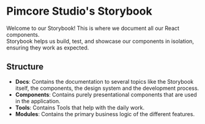 
<Meta title="Docs/Overview" />

# Pimcore Studio's Storybook

Welcome to our Storybook! This is where we document all our React components.  
Storybook helps us build, test, and showcase our components in isolation, ensuring they work as expected.

## Structure

- **Docs**: Contains the documentation to several topics like the Storybook itself, the components, the design system and the development process.
- **Components**: Contains purely presentational components that are used in the application.
- **Tools**: Contains Tools that help with the daily work.
- **Modules**: Contains the primary business logic of the different features.

